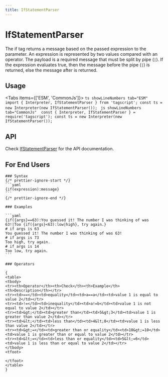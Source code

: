 ```yaml
---
title: IfStatementParser
---
```


# IfStatementParser


The if tag returns a message based on the passed expression to the parameter.
An expression is represented by two values compared with an operator.
The payload is a required message that must be split by pipe (`|`).
If the expression evaluates true, then the message before the pipe (`|`) is returned, else the message after is returned.

## Usage

<Tabs items={['ESM', 'CommonJs']}>
	```ts showLineNumbers tab="ESM" 
	import { Interpreter, IfStatementParser } from 'tagscript';
	const ts = new Interpreter(new IfStatementParser());
	```
	```js showLineNumbers tab="CommonJs" 
	const { Interpreter, IfStatementParser } = require('tagscript');
	const ts = new Interpreter(new IfStatementParser());
	```
</Tabs>

## API

Check [IfStatementParser](../../typedoc-api/tagscript/classes/IfStatementParser) for the API documentation.

## For End Users

<Callout type="info" emoji={null}>

    ### Syntax
    {/* prettier-ignore-start */}
    ```yaml
    {if(expression):message}
    ```
    {/* prettier-ignore-end */}

    ### Examples

    ```yaml
    {if({args}==63):You guessed it! The number I was thinking of was 63!|Too {if({args}<63):low|high}, try again.}
    # if args is 63
    You guessed it! The number I was thinking of was 63!
    # if args is 73
    Too high, try again.
    # if args is 14
    Too low, try again.
    ```

    ### Operators

    {
    <table>
    <tbody>
    <tr><th>Operator</th><th>Check</th><th>Example</th><th>Description</th></tr>
    <tr><td>==</td><td>equality</td><td>a==a</td><td>value 1 is equal to value 2</td></tr>
    <tr><td>!=</td><td>inequality</td><td>a!=b</td><td>value 1 is not equal to value 2</td></tr>
    <tr><td>&gt;</td><td>greater than</td><td>5&gt;3</td><td>value 1 is greater than value 2</td></tr>
    <tr><td>&lt;</td><td>less than</td><td>4&lt;8</td><td>value 1 is less than value 2</td></tr>
    <tr><td>&gt;=</td><td>greater than or equality</td><td>10&gt;=10</td><td>value 1 is greater than or equal to value 2</td></tr>
    <tr><td>&lt;=</td><td>less than or equality</td><td>5&lt;=6</td><td>value 1 is less than or equal to value 2</td></tr>
    </tbody>
    <tfoot>

    </tfoot>
    </table>
    }

</Callout>
